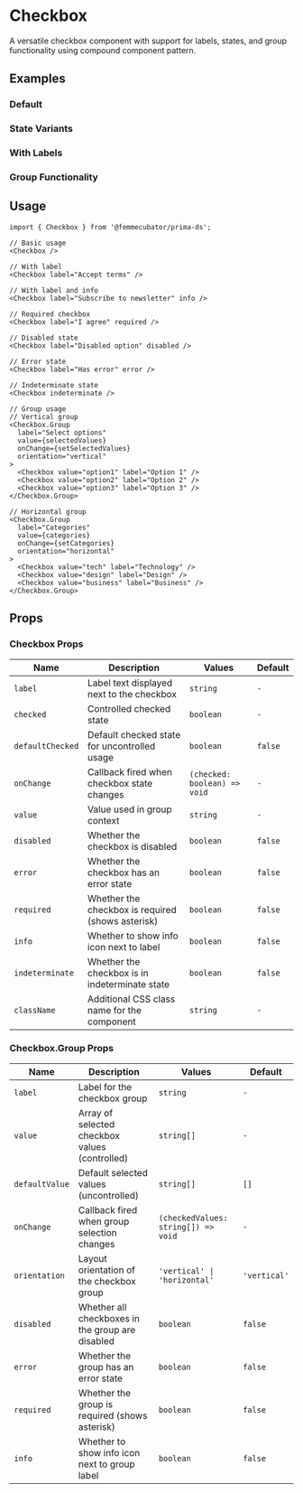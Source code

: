 
<Meta of={CheckboxStories} />

# Checkbox

A versatile checkbox component with support for labels, states, and group functionality using compound component pattern.

## Examples

### Default

<Canvas of={CheckboxStories.Default} />

### State Variants

<Canvas of={CheckboxStories.Variants} />

### With Labels

<Canvas of={CheckboxStories.WithLabels} />

### Group Functionality

<Canvas of={CheckboxStories.Groups} />

## Usage

```tsx
import { Checkbox } from '@femmecubator/prima-ds';

// Basic usage
<Checkbox />

// With label
<Checkbox label="Accept terms" />

// With label and info
<Checkbox label="Subscribe to newsletter" info />

// Required checkbox
<Checkbox label="I agree" required />

// Disabled state
<Checkbox label="Disabled option" disabled />

// Error state
<Checkbox label="Has error" error />

// Indeterminate state
<Checkbox indeterminate />

// Group usage
// Vertical group
<Checkbox.Group
  label="Select options"
  value={selectedValues}
  onChange={setSelectedValues}
  orientation="vertical"
>
  <Checkbox value="option1" label="Option 1" />
  <Checkbox value="option2" label="Option 2" />
  <Checkbox value="option3" label="Option 3" />
</Checkbox.Group>

// Horizontal group
<Checkbox.Group
  label="Categories"
  value={categories}
  onChange={setCategories}
  orientation="horizontal"
>
  <Checkbox value="tech" label="Technology" />
  <Checkbox value="design" label="Design" />
  <Checkbox value="business" label="Business" />
</Checkbox.Group>
```

## Props

### Checkbox Props

<table>
  <thead>
    <tr>
      <th style={{ textAlign: 'left' }}>Name</th>
      <th style={{ textAlign: 'left' }}>Description</th>
      <th style={{ textAlign: 'left' }}>Values</th>
      <th style={{ textAlign: 'left' }}>Default</th>
    </tr>
  </thead>
  <tbody>
    <tr>
      <td>
        <code>label</code>
      </td>
      <td>Label text displayed next to the checkbox</td>
      <td>
        <code>string</code>
      </td>
      <td>
        <code>-</code>
      </td>
    </tr>
    <tr>
      <td>
        <code>checked</code>
      </td>
      <td>Controlled checked state</td>
      <td>
        <code>boolean</code>
      </td>
      <td>
        <code>-</code>
      </td>
    </tr>
    <tr>
      <td>
        <code>defaultChecked</code>
      </td>
      <td>Default checked state for uncontrolled usage</td>
      <td>
        <code>boolean</code>
      </td>
      <td>
        <code>false</code>
      </td>
    </tr>
    <tr>
      <td>
        <code>onChange</code>
      </td>
      <td>Callback fired when checkbox state changes</td>
      <td>
        <code>(checked: boolean) => void</code>
      </td>
      <td>
        <code>-</code>
      </td>
    </tr>
    <tr>
      <td>
        <code>value</code>
      </td>
      <td>Value used in group context</td>
      <td>
        <code>string</code>
      </td>
      <td>
        <code>-</code>
      </td>
    </tr>
    <tr>
      <td>
        <code>disabled</code>
      </td>
      <td>Whether the checkbox is disabled</td>
      <td>
        <code>boolean</code>
      </td>
      <td>
        <code>false</code>
      </td>
    </tr>
    <tr>
      <td>
        <code>error</code>
      </td>
      <td>Whether the checkbox has an error state</td>
      <td>
        <code>boolean</code>
      </td>
      <td>
        <code>false</code>
      </td>
    </tr>
    <tr>
      <td>
        <code>required</code>
      </td>
      <td>Whether the checkbox is required (shows asterisk)</td>
      <td>
        <code>boolean</code>
      </td>
      <td>
        <code>false</code>
      </td>
    </tr>
    <tr>
      <td>
        <code>info</code>
      </td>
      <td>Whether to show info icon next to label</td>
      <td>
        <code>boolean</code>
      </td>
      <td>
        <code>false</code>
      </td>
    </tr>
    <tr>
      <td>
        <code>indeterminate</code>
      </td>
      <td>Whether the checkbox is in indeterminate state</td>
      <td>
        <code>boolean</code>
      </td>
      <td>
        <code>false</code>
      </td>
    </tr>
    <tr>
      <td>
        <code>className</code>
      </td>
      <td>Additional CSS class name for the component</td>
      <td>
        <code>string</code>
      </td>
      <td>
        <code>-</code>
      </td>
    </tr>
  </tbody>
</table>

### Checkbox.Group Props

<table>
  <thead>
    <tr>
      <th style={{ textAlign: 'left' }}>Name</th>
      <th style={{ textAlign: 'left' }}>Description</th>
      <th style={{ textAlign: 'left' }}>Values</th>
      <th style={{ textAlign: 'left' }}>Default</th>
    </tr>
  </thead>
  <tbody>
    <tr>
      <td>
        <code>label</code>
      </td>
      <td>Label for the checkbox group</td>
      <td>
        <code>string</code>
      </td>
      <td>
        <code>-</code>
      </td>
    </tr>
    <tr>
      <td>
        <code>value</code>
      </td>
      <td>Array of selected checkbox values (controlled)</td>
      <td>
        <code>string[]</code>
      </td>
      <td>
        <code>-</code>
      </td>
    </tr>
    <tr>
      <td>
        <code>defaultValue</code>
      </td>
      <td>Default selected values (uncontrolled)</td>
      <td>
        <code>string[]</code>
      </td>
      <td>
        <code>[]</code>
      </td>
    </tr>
    <tr>
      <td>
        <code>onChange</code>
      </td>
      <td>Callback fired when group selection changes</td>
      <td>
        <code>(checkedValues: string[]) => void</code>
      </td>
      <td>
        <code>-</code>
      </td>
    </tr>
    <tr>
      <td>
        <code>orientation</code>
      </td>
      <td>Layout orientation of the checkbox group</td>
      <td>
        <code>'vertical' | 'horizontal'</code>
      </td>
      <td>
        <code>'vertical'</code>
      </td>
    </tr>
    <tr>
      <td>
        <code>disabled</code>
      </td>
      <td>Whether all checkboxes in the group are disabled</td>
      <td>
        <code>boolean</code>
      </td>
      <td>
        <code>false</code>
      </td>
    </tr>
    <tr>
      <td>
        <code>error</code>
      </td>
      <td>Whether the group has an error state</td>
      <td>
        <code>boolean</code>
      </td>
      <td>
        <code>false</code>
      </td>
    </tr>
    <tr>
      <td>
        <code>required</code>
      </td>
      <td>Whether the group is required (shows asterisk)</td>
      <td>
        <code>boolean</code>
      </td>
      <td>
        <code>false</code>
      </td>
    </tr>
    <tr>
      <td>
        <code>info</code>
      </td>
      <td>Whether to show info icon next to group label</td>
      <td>
        <code>boolean</code>
      </td>
      <td>
        <code>false</code>
      </td>
    </tr>
  </tbody>
</table>
